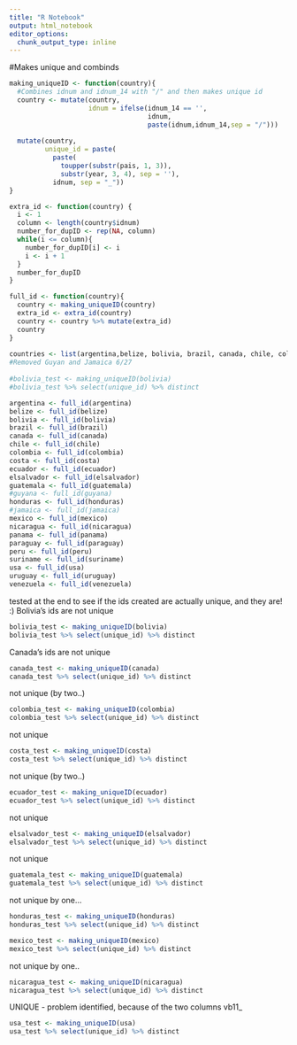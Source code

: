 ```yaml
---
title: "R Notebook"
output: html_notebook
editor_options: 
  chunk_output_type: inline
---
```


#Makes unique and combinds 
```r
making_uniqueID <- function(country){
  #Combines idnum and idnum_14 with "/" and then makes unique id
  country <- mutate(country,
                    idnum = ifelse(idnum_14 == '',
                                   idnum,
                                   paste(idnum,idnum_14,sep = "/")))
  
  mutate(country,
         unique_id = paste(
           paste(
             toupper(substr(pais, 1, 3)),
             substr(year, 3, 4), sep = ''),
           idnum, sep = "_"))
}

extra_id <- function(country) {
  i <- 1
  column <- length(country$idnum)
  number_for_dupID <- rep(NA, column)
  while(i <= column){
    number_for_dupID[i] <- i
    i <- i + 1
  }
  number_for_dupID
}

full_id <- function(country){
  country <- making_uniqueID(country)
  extra_id <- extra_id(country)
  country <- country %>% mutate(extra_id)
  country
}
  
countries <- list(argentina,belize, bolivia, brazil, canada, chile, colombia, costa, ecuador, elsalvador, guatemala, honduras, mexico, nicaragua, panama, peru, suriname, usa, uruguay, venezuela)
#Removed Guyan and Jamaica 6/27
  
#bolivia_test <- making_uniqueID(bolivia)
#bolivia_test %>% select(unique_id) %>% distinct  

argentina <- full_id(argentina)
belize <- full_id(belize)
bolivia <- full_id(bolivia)
brazil <- full_id(brazil)
canada <- full_id(canada)
chile <- full_id(chile)
colombia <- full_id(colombia)
costa <- full_id(costa)
ecuador <- full_id(ecuador)
elsalvador <- full_id(elsalvador)
guatemala <- full_id(guatemala)
#guyana <- full_id(guyana)
honduras <- full_id(honduras)
#jamaica <- full_id(jamaica)
mexico <- full_id(mexico)
nicaragua <- full_id(nicaragua)
panama <- full_id(panama)
paraguay <- full_id(paraguay)
peru <- full_id(peru)
suriname <- full_id(suriname)
usa <- full_id(usa)
uruguay <- full_id(uruguay)
venezuela <- full_id(venezuela)
```

tested at the end to see if the ids created are actually unique, and they are! :)
Bolivia's ids are not unique
```r
bolivia_test <- making_uniqueID(bolivia)
bolivia_test %>% select(unique_id) %>% distinct  
```

Canada's ids are not unique
```r
canada_test <- making_uniqueID(canada)
canada_test %>% select(unique_id) %>% distinct
```


not unique (by two..)
```r
colombia_test <- making_uniqueID(colombia)
colombia_test %>% select(unique_id) %>% distinct
```

not unique
```r
costa_test <- making_uniqueID(costa)
costa_test %>% select(unique_id) %>% distinct
```

not unique (by two..)
```r
ecuador_test <- making_uniqueID(ecuador)
ecuador_test %>% select(unique_id) %>% distinct
```

not unique
```r
elsalvador_test <- making_uniqueID(elsalvador)
elsalvador_test %>% select(unique_id) %>% distinct
```

not unique
```r
guatemala_test <- making_uniqueID(guatemala)
guatemala_test %>% select(unique_id) %>% distinct
```

not unique by one...
```r
honduras_test <- making_uniqueID(honduras)
honduras_test %>% select(unique_id) %>% distinct
```

```r
mexico_test <- making_uniqueID(mexico)
mexico_test %>% select(unique_id) %>% distinct
```

not unique by one..
```r
nicaragua_test <- making_uniqueID(nicaragua)
nicaragua_test %>% select(unique_id) %>% distinct
```



UNIQUE - problem identified, because of the two columns vb11_
```r
usa_test <- making_uniqueID(usa)
usa_test %>% select(unique_id) %>% distinct
```



